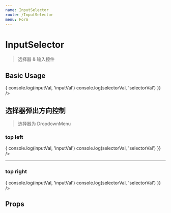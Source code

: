```yaml
---
name: InputSelector
route: /InputSelector
menu: Form
---
```



# InputSelector

> 选择器 & 输入控件

## Basic Usage

<Playground>
  <InputSelector
    values={{
      value1: 'value1',
      value2: 'value2',
      value3: 'value3',
    }}
    onChange={(inputVal, selectorVal) => {
      console.log(inputVal, 'inputVal')
      console.log(selectorVal, 'selectorVal')
    }} />
</Playground>

## 选择器弹出方向控制

> 选择器为 DropdownMenu

<Playground>
  <h3>top left</h3>
  <InputSelector
    position="top"
    values={{
      value1: 'value1',
      value2: 'value2',
      value3: 'value3',
    }}
    onChange={(inputVal, selectorVal) => {
      console.log(inputVal, 'inputVal')
      console.log(selectorVal, 'selectorVal')
    }} />
  <hr />  
  <h3>top right</h3>
  <InputSelector
    position="top,right"
    values={{
      value1: 'value1',
      value2: 'value2',
      value3: 'value3',
    }}
    onChange={(inputVal, selectorVal) => {
      console.log(inputVal, 'inputVal')
      console.log(selectorVal, 'selectorVal')
    }} />
</Playground>

## Props

<Props of={InputSelector} />
